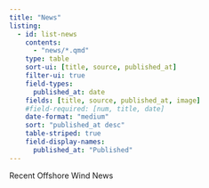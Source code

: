 ```yaml
---
title: "News"
listing:
  - id: list-news
    contents:
      - "news/*.qmd"
    type: table
    sort-ui: [title, source, published_at]
    filter-ui: true
    field-types:
      published_at: date
    fields: [title, source, published_at, image]
    #field-required: [num, title, date]
    date-format: "medium"
    sort: "published_at desc"
    table-striped: true
    field-display-names:
      published_at: "Published"
---
```


<!-- 
quarto render news.qmd --cache-refresh # single doc -->


Recent Offshore Wind News

::: {#list-news}
:::
